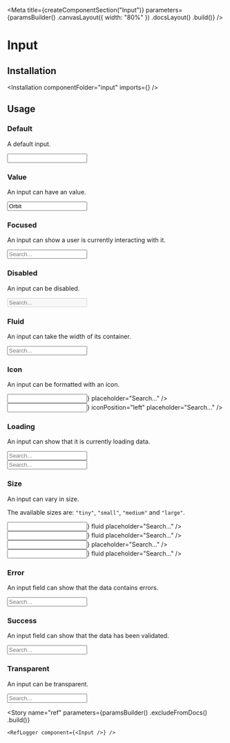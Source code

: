 
<Meta
    title={createComponentSection("Input")}
    parameters={paramsBuilder()
        .canvasLayout({ width: "80%" })
        .docsLayout(<ReactComponentsLayout semanticPath="/elements/input" />)
        .build()}
/>

# Input

## Installation

<Installation componentFolder="input" imports={<Imports />} />

## Usage

### Default

A default input.

<Preview>
    <Story name="default">
        <Input />
    </Story>
</Preview>

### Value

An input can have an value.

<Preview>
    <Story name="value">
        <Input value="Orbit" />
    </Story>
</Preview>

### Focused

An input can show a user is currently interacting with it.

<Preview>
    <Story name="focused">
        <Input focus placeholder="Search..." />
    </Story>
</Preview>

### Disabled

An input can be disabled.

<Preview>
    <Story name="disabled">
        <Input disabled placeholder="Search..." />
    </Story>
</Preview>

### Fluid

An input can take the width of its container.

<Preview>
    <Story name="fluid">
        <Input fluid placeholder="Search..." />
    </Story>
</Preview>

### Icon

An input can be formatted with an icon.

<Preview>
    <Story name="icon">
        <div className="flex flex-row">
            <div className="mr2">
                <Input icon={<MagnifierIcon />} placeholder="Search..." />
            </div>
            <div>
                <Input icon={<MagnifierIcon />} iconPosition="left" placeholder="Search..." />
            </div>
        </div>
    </Story>
</Preview>

### Loading

An input can show that it is currently loading data.

<Preview>
    <Story name="loading">
        <div className="flex flex-row">
            <div className="mr2">
                <Input loading placeholder="Search..." />
            </div>
            <div>
                <Input loading iconPosition="left" placeholder="Search..." />
            </div>
        </div>
    </Story>
</Preview>

### Size

An input can vary in size.

The available sizes are: `"tiny"`, `"small"`, `"medium"` and `"large"`.

<Preview>
    <Story name="size">
        <div className="flex flex-row items-end">
            <div className="flex-auto mr2">
                <Input size="tiny" icon={<MagnifierIcon />} fluid placeholder="Search..." />
            </div>
            <div className="flex-auto mr2">
                <Input size="small" icon={<MagnifierIcon />} fluid placeholder="Search..." />
            </div>
            <div className="flex-auto mr2">
                <Input fluid icon={<MagnifierIcon />} placeholder="Search..." />
            </div>
            <div className="flex-auto mr2">
                <Input size="large" icon={<MagnifierIcon />} fluid placeholder="Search..." />
            </div>
        </div>
    </Story>
</Preview>

### Error

An input field can show that the data contains errors.

<Preview>
    <Story name="error">
        <Input error placeholder="Search..." />
    </Story>
</Preview>

### Success

An input field can show that the data has been validated.

<Preview>
    <Story name="success">
        <Input className="success" placeholder="Search..." />
    </Story>
</Preview>

### Transparent

An input can be transparent.

<Preview>
    <Story name="transparent">
        <Input transparent placeholder="Search..." />
    </Story>
</Preview>

<Story
    name="ref"
    parameters={paramsBuilder()
        .excludeFromDocs()
        .build()}
>
    <RefLogger component={<Input />} />
</Story>

